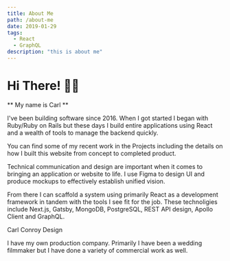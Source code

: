 ```yaml
---
title: About Me
path: /about-me
date: 2019-01-29
tags:
  - React
  - GraphQL
description: "this is about me"
---
```



# Hi There! 👋👋

** My name is Carl **

I've been building software since 2016. When I got started I began with Ruby/Ruby on Rails but these days
I build entire applications using React and a wealth of tools to manage the backend quickly.

You can find some of my recent work in the <PostLink to="/ComingSoon"> Projects</PostLink> including the details on
how I built <PostLink to="/">this website</PostLink> from concept to completed product.

Technical communication and design are important when it comes to bringing an application or website to life.
I use Figma to design UI and produce mockups to effectively establish unified vision.

From there I can scaffold a system using primarily React as a development framework in tandem with
the tools I see fit for the job. These technoligies include Next.js, Gatsby, MongoDB, PostgreSQL, REST API design,
Apollo Client and GraphQL.

<PostLink to="http://carlconroydesign.com"> Carl Conroy Design</PostLink>

I have my own production company. Primarily I have been a wedding filmmaker but I have done a variety of commercial work as well.
